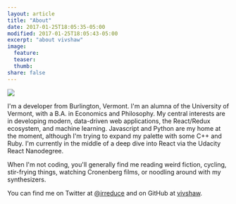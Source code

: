 ```yaml
---
layout: article
title: "About"
date: 2017-01-25T18:05:35-05:00
modified: 2017-01-25T18:05:43-05:00
excerpt: "about vivshaw"
image:
  feature:
  teaser:
  thumb:
share: false
---
```


<span className="pull-right">
  <img src="../images/selfie.png" />
</span>

I'm a developer from Burlington, Vermont. I'm an alumna of the University of Vermont, with a B.A. in Economics and Philosophy. My central interests are in developing modern, data-driven web applications, the React/Redux ecosystem, and machine learning. Javascript and Python are my home at the moment, although I'm trying to expand my palette with some C++ and Ruby. I'm currently in the middle of a deep dive into React via the Udacity React Nanodegree.

When I'm not coding, you'll generally find me reading weird fiction, cycling, stir-frying things, watching Cronenberg films, or noodling around with my synthesizers.

You can find me on Twitter at [@irreduce](https://twitter.com/irreduce) and on GitHub at [vivshaw](https://github.com/vivshaw).
